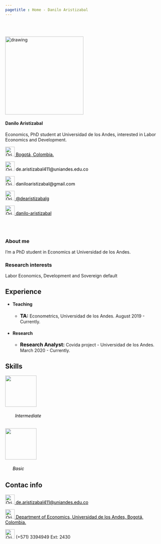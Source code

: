 ```yaml
---
pagetitle : Home - Danilo Aristizabal
---
```


<br>  </br> <!--- Agrega lineas en blanco --->

<!------------- Panel de la izquierda ------------->
<div class="col-sm-4">

<!-- Foto completa -->
<img src="./images/profile.png" class="center" alt="drawing" width="250" height="250"/>

#### Danilo Aristizabal
Economics, PhD student at Universidad de los Andes, interested in Labor Economics and Development.

<!-- Location -->
<a href="https://www.google.com/maps/place/Bogotá/@4.6486259,-74.2478944,11z/data=!3m1!4b1!4m5!3m4!1s0x8e3f9bfd2da6cb29:0x239d635520a33914!8m2!3d4.7109886!4d-74.072092" style="color:black;"> <img alt="Qries" src="./images/location.png" width=30" height="30">  Bogotá, Colombia.</a>

<!-- Correo -->
<p style="color:black"><img alt="Qries" src="./images/correo.png" width=30" height="30"> de.aristizabal411@uniandes.edu.co </img></p>

<!-- Correo -->
<p style="color:black"><img alt="Qries" src="./images/correo.png" width=30" height="30"> daniloaristizabal@gmail.com </img></p>

<!-- Twitter -->
 <a href="https://twitter.com/dearistizabalg" style="color:black;"> <img alt="Qries" src="./images/twitter.jpg" width=30" height="30">  @dearistizabalg</a> 

<!-- GitHub -->
<a href="https://github.com/danilo-aristizabal" style="color:black;"> <img alt="Qries" src="./images/github.png" width=30" height="30">  danilo-aristizabal</a>

</div>
<!------------- Fin panel de la izquierda ------------->


<!------------- Panel de la derecha ------------->
<div class="col-sm-8">

<br>  </br> <!--- Agrega lineas en blanco --->

### About me

I’m a PhD student in Economics at Universidad de los Andes. 

### Research interests 
Labor Economics, Development and Sovereign default

## Experience

* #### Teaching

  + <p><strong style="color:black;font-size:16px;"> TA: </strong>  Econometrics, Universidad de los Andes. August 2019 - Currently. </p>

* #### Research

  + <p><strong style="color:black;font-size:16px;"> Research Analyst: </strong>  Covida project - Universidad de los Andes. March 2020 - Currently. </p>

## Skills

<p>  </p>

<div class="row featurette">
 
 <!--- Logo R --->
 <div class="col-12 col-sm-4">
   <div class="featurette-icon"><img align=center src="./images/r_logo.png" width=100" height="100"></div>
   <h6 align=left style="color:black;"> &#160; &#160; &#160; &#160; Intermediate </h6>
 </div>

  <!--- Logo QGIS --->
 <div class="col-12 col-sm-4">
   <div class="featurette-icon"><img src="./images/QGis_logo.png" width=100" height="100"></div>
   <h6 align=left style="color:black;"> &#160; &#160; &#160; Basic </h6>
 </div>

</div>

## Contac info

<!-- Correo -->
<span id="person-email" itemprop="email"><a href="de.aristizabal411@uniandes.edu.co" style="color:black;"> <img alt="Qries" src="./images/correo.png" width=30" height="30">  de.aristizabal411@uniandes.edu.co</a></span>

<!-- Location -->
<a href="https://www.google.com/maps/place/Universidad+de+los+Andes/@4.6014634,-74.0683221,17z/data=!3m1!4b1!4m5!3m4!1s0x8e3f99a4a124b335:0x8e9f4683d1db9cb!8m2!3d4.6014581!4d-74.0661334" style="color:black;"> <img alt="Qries" src="./images/location.png" width=30" height="30">  Department of Economics, Universidad de los Andes, Bogotá, Colombia.</a>

<!-- Tel -->
<img alt="Qries" src="./images/tel.png" width=30" height="30"> (+571) 3394949 Ext: 2430 </img>


</div> <!--- FIn del panel de la derecha --->
















